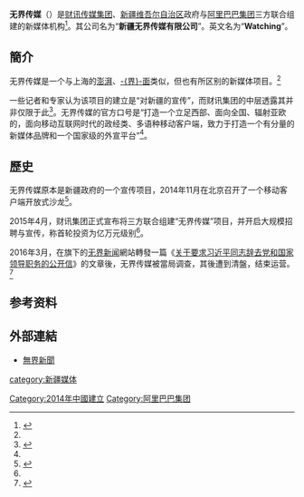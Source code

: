 {{Not|无界网络}}

'''无界传媒'''（{{lang-en|'''Watching'''}}）是[[财讯传媒集团|财讯传媒集团]]、[[新疆维吾尔自治区|新疆维吾尔自治区]]政府与[[阿里巴巴集团|阿里巴巴集团]]三方联合组建的新媒体机构<ref name="sina1">{{cite news|title=财讯、阿里巴巴、新疆联手打造无界传媒|url=http://news.sina.com.cn/m/2015-04-15/110931720058.shtml|accessdate=2015-07-14|agency=天下财经|publisher=新浪传媒|date=2015-04-15|archive-date=2020-09-13|archive-url=https://web.archive.org/web/20200913035816/http://news.sina.com.cn/m/2015-04-15/110931720058.shtml|dead-url=no}}</ref>。其公司名为“'''新疆无界传媒有限公司'''”。英文名为“'''Watching'''”。

==簡介==
无界传媒是一个与上海的[[澎湃新闻|澎湃]]、[[界面新闻|-{界}-面]]类似，但也有所区别的新媒体项目。<ref name="sina1" />

一些记者和专家认为该项目的建立是“对新疆的宣传”，而财讯集团的中层透露其并非仅限于此<ref name=qq1>{{cite news|title=全面解析“无界传媒”|url=http://news.qq.com/a/20150422/050075.htm|accessdate=2015-07-14|agency=腾讯新闻全媒派|publisher=腾讯新闻全媒派|date=2015-04-22|archive-date=2019-12-01|archive-url=https://web.archive.org/web/20191201133640/https://news.qq.com/a/20150422/050075.htm|dead-url=no}}</ref>。无界传媒的官方口号是“打造一个立足西部、面向全国、辐射亚欧的，面向移动互联网时代的政经类、多语种移动客户端，致力于打造一个有分量的新媒体品牌和一个国家级的外宣平台”<ref name="sina1" />。

==歷史==
无界传媒原本是新疆政府的一个宣传项目，2014年11月在北京召开了一个移动客户端开放式沙龙<ref name=hexun1>{{cite news|title=无界蓄势待发再燃客户端“战火”|url=http://news.hexun.com/2014-11-03/169993570.html|accessdate=2015-07-14|agency=天山网|publisher=和讯新闻|date=2014-11-03|archive-url=https://web.archive.org/web/20160304194630/http://news.hexun.com/2014-11-03/169993570.html|archive-date=2016-03-04|dead-url=yes}}</ref>。

2015年4月，财讯集团正式宣布将三方联合组建“无界传媒”项目，并开启大规模招聘与宣传，称首轮投资为亿万元级别<ref name="sina1" />。

2016年3月，在旗下的[[无界新闻|无界新闻]]網站轉發一篇《[[要求习近平辞任总书记公开信事件|关于要求习近平同志辞去党和国家领导职务的公开信]]》的文章後，无界传媒被當局调查，其後遭到清盤，结束运营。<ref name=rfa>{{cite news|url=http://www.rfa.org/cantonese/news/media-03232016091627.html|title=刊“倒习公开信”遭清算 无界新闻被关停|date=2016-02-23|publisher=[[自由亞洲電台|自由亞洲電台]]|accessdate=2016-03-25|archive-date=2019-12-02|archive-url=https://web.archive.org/web/20191202190007/https://www.rfa.org/cantonese/news/media-03232016091627.html|dead-url=no}}</ref>

==参考资料==
{{reflist}}

==外部連結==
* [http://www.wujieinc.com 無界新聞] {{Wayback|url=http://www.wujieinc.com/ |date=20210123075827 }}
[[category:新疆媒体|category:新疆媒体]]
[[Category:2014年中國建立|Category:2014年中國建立]]
[[Category:阿里巴巴集团|Category:阿里巴巴集团]]